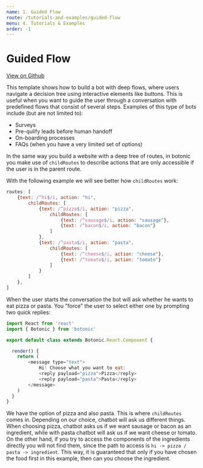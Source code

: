 ```yaml
---
name: 1. Guided Flow
route: /tutorials-and-examples/guided-flow
menu: 4. Tutorials & Examples
order: -1
---
```


# Guided Flow

[View on Github](https://github.com/hubtype/botonic/tree/master/templates/childs)

This template shows how to build a bot with deep flows, where users navigate a decision tree using interactive elements like buttons. This is useful when you want to guide the user through a conversation with predefined flows that consist of several steps. Examples of this type of bots include (but are not limited to):

* Surveys
* Pre-qulify leads before human handoff
* On-boarding processes
* FAQs (when you have a very limited set of options)

In the same way you build a website with a deep tree of routes, in botonic you make use of `childRoutes` to describe actions that are only accessible if the user is in the parent route.

With the following example we will see better how `childRoutes` work:

```javascript
routes: [
    {text: /^hi$/i, action: "hi",
        childRoutes: [
            {text: /^pizza$/i, action: "pizza", 
                childRoutes: [
                    {text: /^sausage$/i, action: "sausage"},
                    {text: /^bacon$/i, action: "bacon"}
                ]
            },
            {text: /^pasta$/i, action: "pasta", 
                childRoutes: [
                    {text: /^cheese$/i, action: "cheese"},
                    {text: /^tomato$/i, action: "tomato"}
                ]
            }
        ]
    },
] 
```

When the user starts the conversation the bot will ask whether he wants to eat pizza or pasta. You "force" the user to select either one by prompting two quick replies:

```javascript
import React from 'react'
import { Botonic } from 'botonic'

export default class extends Botonic.React.Component {

  render() {
    return (
        <message type="text">
            Hi! Choose what you want to eat:
            <reply payload="pizza">Pizza</reply>
            <reply payload="pasta">Pasta</reply>
        </message>
    )
  }
}
```

We have the option of pizza and also pasta. This is where `childRoutes` comes in. Depending on our choice, chatbot will ask us different things. When choosing pizza, chatbot asks us if we want sausage or bacon as an ingredient, while with pasta chatbot will ask us if we want cheese or tomato. On the other hand, if you try to access the components of the ingredients directly you will not find them, since the path to access is `hi -> pizza / pasta -> ingredient`. This way, it is guaranteed that only if you have chosen the food first in this example, then can you choose the ingredient.
